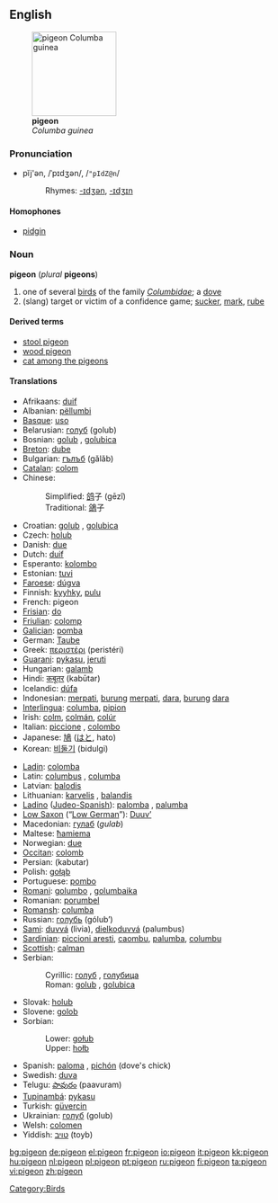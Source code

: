 {{wikipedia}}
==English==
[[Image:Columba guinea.jpg|thumb|right|150px|'''pigeon'''<br>''Columba guinea'']]
===Pronunciation===
*pĭj'ən, /ˈpɪdʒən/, /<tt>"pIdZ@n</tt>/
*:Rhymes: [[Rhymes:English:-ɪdʒən|-ɪdʒən]], [[Rhymes:English:-ɪdʒɪn|-ɪdʒɪn]]

====Homophones====
*[[pidgin]]

===Noun===
'''pigeon''' (''plural'' '''pigeons''')
# one of several [[bird]]s of the family ''[[Columbidae]]''; a [[dove]]
# (slang) target or victim of a confidence game; [[sucker]], [[mark]], [[rube]]

====Derived terms====
*[[stool pigeon]]
*[[wood pigeon]]
*[[cat among the pigeons]]

====Translations====
{{top}}
*Afrikaans: [[duif]]
*Albanian: [[pëllumbi]]
*[[Basque]]: [[uso]]
*Belarusian: [[голуб]] (golub) {{m}}
*Bosnian: [[golub#Bosnian|golub]] {{m}}, [[golubica#Bosnian|golubica]] {{f}}
*[[Breton]]: [[dube]]
*Bulgarian: [[гълъб]] (gǎlǎb) {{m}}
*[[Catalan]]: [[colom]] {{m}}
*Chinese:
*:Simplified: [[鸽]]子 (gēzǐ)
*:Traditional: [[鴿]]子
*Croatian: [[golub#Croatian|golub]] {{m}}, [[golubica#Croatian|golubica]] {{f}}
*Czech: [[holub]] {{m}}
*Danish: [[due]]
*Dutch: [[duif]] {{f}}
*Esperanto: [[kolombo]]
*Estonian: [[tuvi]]
*[[Faroese]]: [[dúgva]]
*Finnish: [[kyyhky]], [[pulu]]
*French: pigeon {{m}}
*[[Frisian]]: [[do]]
*[[Friulian]]: [[colomp]]
*[[Galician]]: [[pomba]] {{f}}
*German: [[Taube]] {{f}}
*Greek: [[περιστέρι]] (peristéri) {{n}}
*[[Guarani]]: [[pykasu]], [[jeruti]]
*Hungarian: [[galamb]]
*Hindi: [[कबूतर]] (kabūtar)
*Icelandic: [[dúfa]]
*Indonesian: [[merpati]], [[burung]] [[merpati]], [[dara]], [[burung]] [[dara]]
*[[Interlingua]]: [[columba]], [[pipion]]
*Irish: [[colm]], [[colmán]], [[colúr]]
*Italian: [[piccione]] {{m}}, [[colombo]] {{m}}
*Japanese: [[鳩]] ([[はと]], hato)
*Korean: [[비둘기]] (bidulgi)
{{mid}}
*[[Ladin]]: [[colomba]]
*Latin: [[columbus]] {{m}}, [[columba]] {{f}}
*Latvian: [[balodis]]
*Lithuanian: [[karvelis]] {{m}}, [[balandis]] {{m}}
*[[Ladino]] ([[Judeo-Spanish]]): [[palomba]] {{f}}, [[palumba]] {{f}}
*[[Low Saxon]] (“[[Low German]]”): [[Duuv’]] {{f}}
*Macedonian: [[гулаб]] (''gulab'') {{m}}
*Maltese: [[ħamiema]] {{f}}
*Norwegian: [[due]] {{mf}}
*[[Occitan]]: [[colomb]] {{m}}
*Persian: {{FAchar|[[کبوتر]]}} (kabutar)
*Polish: [[gołąb]] {{m}}
*Portuguese: [[pombo]] {{m}}
*[[Romani]]: [[golumbo]] {{m}}, [[golumbaika]] {{f}}
*Romanian: [[porumbel]]
*[[Romansh]]: [[columba]]
*Russian: [[голубь]] (gólub’) {{m}}
*[[Sami]]: [[duvvá]] (livia), [[dielkoduvvá]] (palumbus)
*[[Sardinian]]: [[piccioni aresti]], [[caombu]], [[palumba]], [[columbu]]
*[[Scottish]]: [[calman]]
*Serbian:
*:Cyrillic: [[голуб#Serbian|голуб]] {{m}}, [[голубица#Serbian|голубица]] {{f}}
*:Roman: [[golub#Serbian|golub]] {{m}}, [[golubica#Serbian|golubica]] {{f}}
*Slovak: [[holub]] {{m}}
*Slovene: [[golob]] {{m}}
*Sorbian:
*:Lower: [[gołub]]
*:Upper: [[hołb]]
*Spanish: [[paloma]] {{f}}, [[pichón]] {{m}} (dove's chick)
*Swedish: [[duva]]
*Telugu: [[పావురం]] (paavuram)
*[[Tupinambá]]: [[pykasu]]
*Turkish: [[güvercin]]
*Ukrainian: [[голуб]] (golub) {{m}}
*Welsh: [[colomen]]
*Yiddish: [[טױב]] (toyb)
{{bottom}}

[[Category:Birds]]

[[bg:pigeon]]
[[de:pigeon]]
[[el:pigeon]]
[[fr:pigeon]]
[[io:pigeon]]
[[it:pigeon]]
[[kk:pigeon]]
[[hu:pigeon]]
[[nl:pigeon]]
[[pl:pigeon]]
[[pt:pigeon]]
[[ru:pigeon]]
[[fi:pigeon]]
[[ta:pigeon]]
[[vi:pigeon]]
[[zh:pigeon]]